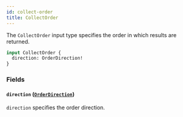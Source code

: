 ```yaml
---
id: collect-order
title: CollectOrder
---
```



The `CollectOrder` input type specifies the order in which results are returned.

```graphql
input CollectOrder {
  direction: OrderDirection!
}
```


### Fields

#### `direction` ([`OrderDirection`](/cyberconnect/reference/enums/order-direction))

`direction` specifies the order direction.




